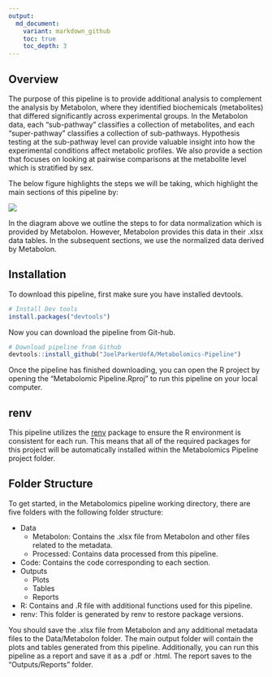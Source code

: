 ```yaml
---
output: 
  md_document:
    variant: markdown_github
    toc: true
    toc_depth: 3
---
```


## Overview
The purpose of this pipeline is to provide additional analysis to complement the
analysis by Metabolon, where they identified biochemicals (metabolites) that 
differed significantly across experimental groups. In the Metabolon data, each 
"sub-pathway" classifies a collection of metabolites, and each "super-pathway" 
classifies a collection of sub-pathways. Hypothesis testing at the sub-pathway 
level can provide valuable insight into how the experimental conditions affect 
metabolic profiles. We also provide a section that focuses on looking at pairwise comparisons at the
metabolite level which is stratified by sex. 

The below figure highlights the steps we will be taking, which 
highlight the main sections of this pipeline by: 


<img src='Workflow.png'>

In the diagram above we outline the steps to for data normalization which is provided
by Metabolon. However, Metabolon provides this data in their .xlsx data tables. 
In the subsequent sections, we use the normalized data derived by Metabolon.


## Installation

To download this pipeline, first make sure you have installed devtools.

```r
# Install Dev tools
install.packages("devtools")
```

Now you can download the pipeline from Git-hub.
```r
# Download pipeline from Github
devtools::install_github("JoelParkerUofA/Metabolomics-Pipeline")
```

Once the pipeline has finished downloading, you can open the R project by opening
the "Metabolomic Pipeline.Rproj" to run this pipeline on your local computer. 

## renv 
This pipeline utilizes the [renv](https://rstudio.github.io/renv/articles/renv.html#reproducibility)
package to ensure the R environment is consistent for each run. This means that all
of the required packages for this project will be automatically installed within 
the Metabolomics Pipeline project folder. 

## Folder Structure
To get started, in the Metabolomics pipeline working directory, there are five 
folders with the following folder structure: 

-   Data
    - Metabolon: Contains the .xlsx file from Metabolon and other files related 
    to the metadata.
    - Processed: Contains data processed from this pipeline. 
-   Code: Contains the code corresponding to each section.  
-   Outputs
    -   Plots
    -   Tables
    -   Reports
- R: Contains and .R file with additional functions used for this pipeline.
- renv: This folder is generated by renv to restore package versions.

You should save the .xlsx file from Metabolon and any additional metadata files 
to the Data/Metabolon folder. The main output folder will contain the plots and 
tables generated from this pipeline. Additionally, you can run this pipeline as 
a report and save it as a .pdf or .html. The report saves to the "Outputs/Reports"
folder.




